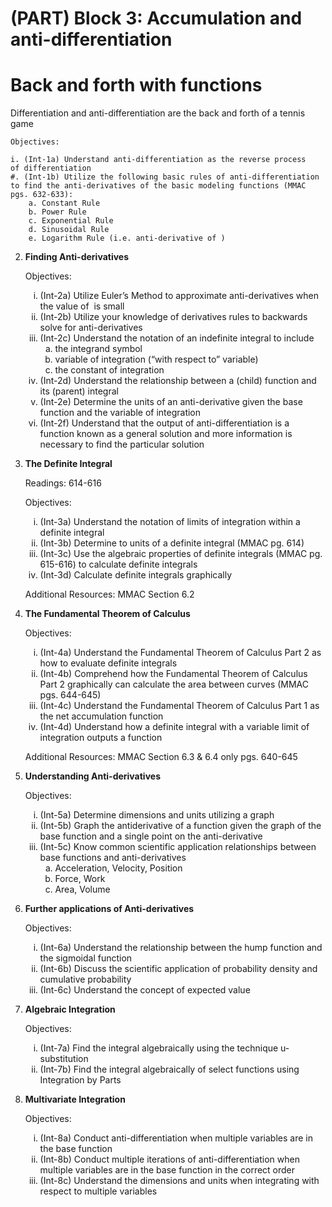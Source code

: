 # (PART) Block 3: Accumulation and anti-differentiation {.unnumbered}



# Back and forth with functions
    
::: {.chapterintro }

Differentiation and anti-differentiation are the back and forth of a tennis game

:::    
    
    Objectives: 
    
    i. (Int-1a) Understand anti-differentiation as the reverse process of differentiation 
    #. (Int-1b) Utilize the following basic rules of anti-differentiation to find the anti-derivatives of the basic modeling functions (MMAC pgs. 632-633): 
        a. Constant Rule 
        b. Power Rule 
        c. Exponential Rule 
        d. Sinusoidal Rule 
        e. Logarithm Rule (i.e. anti-derivative of )

2. **Finding Anti-derivatives**

    Objectives: 

    i. (Int-2a) Utilize Euler’s Method to approximate anti-derivatives when the value of  is small 
    #. (Int-2b) Utilize your knowledge of derivatives rules to backwards solve for anti-derivatives 
    #. (Int-2c) Understand the notation of an indefinite integral to include 
        a. the integrand symbol 
        b. variable of integration ("with respect to" variable)
        c. the constant of integration 
    #. (Int-2d) Understand the relationship between a (child) function  and its (parent) integral
    #. (Int-2e) Determine the units of an anti-derivative given the base function and the variable of integration  
    #. (Int-2f) Understand that the output of anti-differentiation is a function known as a general solution and more information is necessary to find the particular solution 

3. **The Definite Integral**
    
    Readings: 614-616
    
    Objectives: 
    
    i. (Int-3a) Understand the notation of limits of integration within a definite integral 
    #. (Int-3b) Determine to units of a definite integral (MMAC pg. 614) 
    #. (Int-3c) Use the algebraic properties of definite integrals (MMAC pg. 615-616) to calculate definite integrals 
    #. (Int-3d) Calculate definite integrals graphically 

    Additional Resources: MMAC Section 6.2 

4. **The Fundamental Theorem of Calculus**
    
    Objectives: 
    
    i. (Int-4a) Understand the Fundamental Theorem of Calculus Part 2 as how to evaluate definite integrals 
    #. (Int-4b) Comprehend how the Fundamental Theorem of Calculus Part 2 graphically can calculate the area between curves (MMAC pgs. 644-645) 
    #. (Int-4c) Understand the Fundamental Theorem of Calculus Part 1 as the net accumulation function 
    #. (Int-4d) Understand how a definite integral with a variable limit of integration outputs a function 

    Additional Resources: MMAC Section 6.3 & 6.4 only pgs. 640-645  

5. **Understanding Anti-derivatives**
    
    Objectives: 
    
    i. (Int-5a) Determine dimensions and units utilizing a graph 
    #. (Int-5b) Graph the antiderivative of a function given the graph of the base function and a single point on the anti-derivative 
    #. (Int-5c) Know common scientific application relationships between base functions and anti-derivatives 
        a. Acceleration, Velocity, Position 
        b. Force, Work 
        c. Area, Volume 

6. **Further applications of Anti-derivatives**
    
    Objectives: 
    
    i. (Int-6a) Understand the relationship between the hump function and the sigmoidal function 
    #. (Int-6b) Discuss the scientific application of probability density and cumulative probability 
    #. (Int-6c) Understand the concept of expected value 

7. **Algebraic Integration**
    
    Objectives: 
    
    i. (Int-7a) Find the integral algebraically using the technique u-substitution  
    #. (Int-7b) Find the integral algebraically of select functions using Integration by Parts 

8. **Multivariate Integration**
    
    Objectives: 
    
    i. (Int-8a) Conduct anti-differentiation when multiple variables are in the base function 
    #. (Int-8b) Conduct multiple iterations of anti-differentiation when multiple variables are in the base function in the correct order 
    #. (Int-8c) Understand the dimensions and units when integrating with respect to multiple variables    
